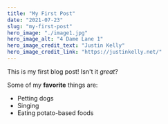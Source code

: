 ```yaml
---
title: "My First Post"
date: "2021-07-23"
slug: "my-first-post"
hero_image: "./image1.jpg"
hero_image_alt: "4 Dame Lane 1"
hero_image_credit_text: "Justin Kelly"
hero_image_credit_link: "https://justinkelly.net/"
---
```


This is my first blog post! Isn't it *great*?

Some of my **favorite** things are:

* Petting dogs
* Singing
* Eating potato-based foods